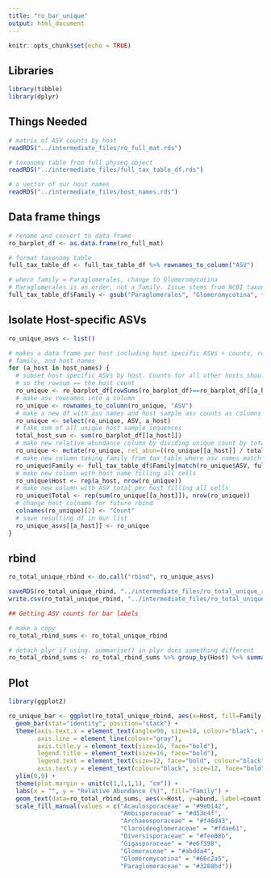 ```yaml
---
title: "ro_bar_unique"
output: html_document
---
```


```r
knitr::opts_chunk$set(echo = TRUE)
```

## Libraries

```r

library(tibble)
library(dplyr)

```

## Things Needed

```r

# matrix of ASV counts by host
readRDS("../intermediate_files/ro_full_mat.rds")

# taxonomy table from full physeq object 
readRDS("../intermediate_files/full_tax_table_df.rds")

# a vector of our host names
readRDS("../intermediate_files/host_names.rds")


```


## Data frame things

```r

# rename and convert to data frame
ro_barplot_df <- as.data.frame(ro_full_mat)

# format taxonomy table
full_tax_table_df <- full_tax_table_df %>% rownames_to_column("ASV")

# where family = Paraglomerales, change to Glomeromycotina
# Paraglomerales is an order, not a family. Issue stems from NCBI taxonomy.
full_tax_table_df$Family <- gsub("Paraglomerales", "Glomeromycotina", full_tax_table_df$Family)

```

## Isolate Host-specific ASVs

```r

ro_unique_asvs <- list()

# makes a data frame per host including host specific ASVs + counts, relative abundance,
# family, and host names
for (a_host in host_names) {
  # subset host specific ASVs by host. Counts for all other hosts should be 0, 
  # so the rowsum == the host count
  ro_unique <- ro_barplot_df[rowSums(ro_barplot_df)==ro_barplot_df[[a_host]],]
  # make asv rownames into a column
  ro_unique <- rownames_to_column(ro_unique, "ASV")
  # make a new df with asv names and host sample asv counts as columns
  ro_unique <- select(ro_unique, ASV, a_host)
  # take sum of all unique host sample sequences
  total_host_sum <- sum(ro_barplot_df[[a_host]])
  # make new relative abundance column by dividing unique count by total
  ro_unique <- mutate(ro_unique, rel_abun=((ro_unique[[a_host]] / total_host_sum) * 100))
  # make new column taking family from tax_table where asv names match in both dfs
  ro_unique$Family <- full_tax_table_df$Family[match(ro_unique$ASV, full_tax_table_df$ASV)]
  # make new column with host name filling all cells
  ro_unique$Host <- rep(a_host, nrow(ro_unique))
  # make new column with ASV total per host filling all cells
  ro_unique$Total <- rep(sum(ro_unique[[a_host]]), nrow(ro_unique))
  # change host colname for future rbind
  colnames(ro_unique)[2] <- "Count"
  # save resulting df in our list
  ro_unique_asvs[[a_host]] <- ro_unique
}


```

## rbind

```r

ro_total_unique_rbind <- do.call("rbind", ro_unique_asvs)

saveRDS(ro_total_unique_rbind, "../intermediate_files/ro_total_unique_rbind.rds")
write.csv(ro_total_unique_rbind, "../intermediate_files/ro_total_unique_rbind.csv")

## Getting ASV counts for bar labels

# make a copy
ro_total_rbind_sums <- ro_total_unique_rbind

# detach plyr if using. summarise() in plyr does something different
ro_total_rbind_sums <- ro_total_rbind_sums %>% group_by(Host) %>% summarise(count=length(ASV), abund=sum(rel_abun))


```

## Plot

```r
library(ggplot2)

ro_unique_bar <- ggplot(ro_total_unique_rbind, aes(x=Host, fill=Family, y=rel_abun)) +
  geom_bar(stat="identity", position="stack") +
  theme(axis.text.x = element_text(angle=90, size=14, colour="black", vjust=0.5, hjust=1, face="bold"), panel.grid.major=element_blank(), panel.grid.minor=element_blank(), panel.background=element_blank(),
        axis.line = element_line(colour="gray"),
        axis.title.y = element_text(size=16, face="bold"),
        legend.title = element_text(size=16, face="bold"),
        legend.text = element_text(size=12, face="bold", colour="black"),
        axis.text.y = element_text(colour="black", size=12, face="bold")) +
  ylim(0,9) +
  theme(plot.margin = unit(c(1,1,1,1), "cm")) +
  labs(x = "", y = "Relative Abundance (%)", fill="Family") +
  geom_text(data=ro_total_rbind_sums, aes(x=Host, y=abund, label=count), inherit.aes = F, vjust=-1) +
  scale_fill_manual(values = c("Acaulosporaceae" = "#9e0142",
                               "Ambisporaceae" = "#d53e4f",
                               "Archaeosporaceae" = "#f46d43",
                               "Claroideoglomeraceae" = "#fdae61",
                               "Diversisporaceae" = "#fee08b",
                               "Gigasporaceae" = "#e6f598",
                               "Glomeraceae" = "#abdda4",
                               "Glomeromycotina" = "#66c2a5",
                               "Paraglomeraceae" = "#3288bd"))

```

